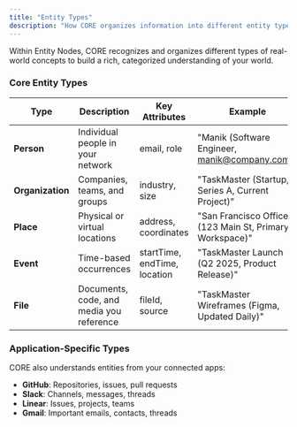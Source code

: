 ```yaml
---
title: "Entity Types"
description: "How CORE organizes information into different entity types"
---
```


Within Entity Nodes, CORE recognizes and organizes different types of real-world concepts to build a rich, categorized understanding of your world.

### Core Entity Types

| **Type**         | **Description**                          | **Key Attributes**           | **Example**                                             |
| ---------------- | ---------------------------------------- | ---------------------------- | ------------------------------------------------------- |
| **Person**       | Individual people in your network        | email, role                  | "Manik (Software Engineer, manik@company.com)"          |
| **Organization** | Companies, teams, and groups             | industry, size               | "TaskMaster (Startup, Series A, Current Project)"       |
| **Place**        | Physical or virtual locations            | address, coordinates         | "San Francisco Office (123 Main St, Primary Workspace)" |
| **Event**        | Time-based occurrences                   | startTime, endTime, location | "TaskMaster Launch (Q2 2025, Product Release)"          |
| **File**         | Documents, code, and media you reference | fileId, source               | "TaskMaster Wireframes (Figma, Updated Daily)"          |

### Application-Specific Types

CORE also understands entities from your connected apps:

- **GitHub**: Repositories, issues, pull requests
- **Slack**: Channels, messages, threads
- **Linear**: Issues, projects, teams
- **Gmail**: Important emails, contacts, threads
